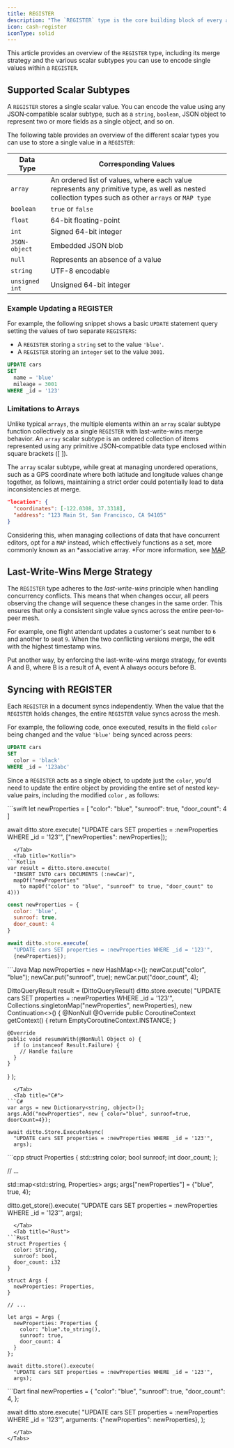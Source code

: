 ```yaml
---
title: REGISTER
description: "The `REGISTER` type is the core building block of every app built on Ditto."
icon: cash-register
iconType: solid
---
```

This article provides an overview of the `REGISTER` type, including its merge strategy and the various scalar subtypes you can use to encode single values within a `REGISTER`.

## Supported Scalar Subtypes

A `REGISTER` stores a single scalar value. You can encode the value using any JSON‑compatible scalar subtype, such as a `string`, `boolean`, JSON object to represent two or more fields as a single object, and so on.

The following table provides an overview of the different scalar types you can use to store a single value in a `REGISTER`:

| **Data Type**  | **Corresponding Values**                                                                                                                           |
| -------------- | -------------------------------------------------------------------------------------------------------------------------------------------------- |
| `array`        | An ordered list of values, where each value represents any primitive type, as well as nested collection types such as other `arrays` or `MAP type` |
| `boolean`      | `true` or `false`                                                                                                                                  |
| `float`        | 64-bit floating-point                                                                                                                              |
| `int`          | Signed 64-bit integer                                                                                                                              |
| `JSON-object`  | Embedded JSON blob                                                                                                                                 |
| `null`         | Represents an absence of a value                                                                                                                   |
| `string`       | UTF-8 encodable                                                                                                                                    |
| `unsigned int` | Unsigned 64-bit integer                                                                                                                            |

### Example Updating a REGISTER

For example, the following snippet shows a basic `UPDATE` statement query setting the values of two separate `REGISTERS`:

- A `REGISTER` storing a `string` set to the value `'blue'`.
- A `REGISTER` storing an `integer` set to the value `3001`.

```sql DQL
UPDATE cars
SET
  name = 'blue'
  mileage = 3001
WHERE _id = '123'
```

### Limitations to Arrays

Unlike typical `arrays`, the multiple elements within an `array` scalar subtype function collectively as a single `REGISTER` with last-write-wins merge behavior. An `array` scalar subtype is an ordered collection of items represented using any primitive JSON‑compatible data type enclosed within square brackets (\[ ]). 

The `array` scalar subtype, while great at managing unordered operations, such as a GPS coordinate where both latitude and longitude values change together, as follows, maintaining a strict order could potentially lead to data inconsistencies at merge.

```json JSON
"location": {
  "coordinates": [-122.0308, 37.3318],
  "address": "123 Main St, San Francisco, CA 94105"
}
```

Considering this, when managing collections of data that have concurrent editors, opt for a `MAP` instead, which effectively functions as a set, more commonly known as an *associative array. *For more information, see [MAP](/data-types/map).

## Last-Write-Wins Merge Strategy

The `REGISTER` type adheres to the *last-write-wins* principle when handling concurrency conflicts. This means that when changes occur, all peers observing the change will sequence these changes in the same order. This ensures that only a consistent single value syncs across the entire peer-to-peer mesh.

For example, one flight attendant updates a customer's seat number to `6` and another to seat `9`. When the two conflicting versions merge, the edit with the highest timestamp wins.

Put another way, by enforcing the last-write-wins merge strategy, for events A and B, where B is a result of A, event A always occurs before B.

## Syncing with REGISTER

Each `REGISTER` in a document syncs independently. When the value that the `REGISTER` holds changes, the entire `REGISTER` value syncs across the mesh.

For example, the following code, once executed, results in the field `color` being changed and the value `'blue'` being synced across peers:

```sql DQL
UPDATE cars
SET
  color = 'black'
WHERE _id = '123abc'
```

Since a `REGISTER` acts as a single object, to update just the `color`, you'd need to update the entire object by providing the entire set of nested key-value pairs, including the modified `color` , as follows:

<Tabs>
  <Tab title="Swift">
```swift
let newProperties = [
  "color": "blue",
  "sunroof": true,
  "door_count": 4
]

await ditto.store.execute(
  "UPDATE cars SET properties = :newProperties WHERE _id = '123'",
  ["newProperties": newProperties]);
```
  </Tab>
  <Tab title="Kotlin">
```Kotlin
var result = ditto.store.execute(
  "INSERT INTO cars DOCUMENTS (:newCar)",
  mapOf("newProperties"
    to mapOf("color" to "blue", "sunroof" to true, "door_count" to 4)))
```

```javascript JS
const newProperties = {
  color: 'blue',
  sunroof: true,
  door_count: 4
}

await ditto.store.execute(
  "UPDATE cars SET properties = :newProperties WHERE _id = '123'",
  {newProperties});
```
  </Tab>
  <Tab title="Java">
```Java
Map<String, String> newProperties = new HashMap<>();
newCar.put("color", "blue");
newCar.put("sunroof", true);
newCar.put("door_count", 4);

DittoQueryResult result = (DittoQueryResult) ditto.store.execute(
  "UPDATE cars SET properties = :newProperties WHERE _id = '123'",
  Collections.singletonMap("newProperties", newProperties),
  new Continuation<>() {
    @NonNull
    @Override
    public CoroutineContext getContext() {
      return EmptyCoroutineContext.INSTANCE;
    }

    @Override
    public void resumeWith(@NonNull Object o) {
      if (o instanceof Result.Failure) {
        // Handle failure
      }
    }
  }
);
```
  </Tab>
  <Tab title="C#">
```C#
var args = new Dictionary<string, object>();
args.Add("newProperties", new { color="blue", sunroof=true, doorCount=4});

await ditto.Store.ExecuteAsync(
  "UPDATE cars SET properties = :newProperties WHERE _id = '123'",
  args);
```
  </Tab>
  <Tab title="C++">
```cpp
struct Properties {
  std::string color;
  bool sunroof;
  int door_count;
};

// ...

std::map<std::string, Properties> args;
args["newProperties"] = {"blue", true, 4};

ditto.get_store().execute(
  "UPDATE cars SET properties = :newProperties WHERE _id = '123'",
  args);
```
  </Tab>
  <Tab title="Rust">
```Rust
struct Properties {
  color: String,
  sunroof: bool,
  door_count: i32
}

struct Args {
  newProperties: Properties,
}

// ...

let args = Args {
  newProperties: Properties {
    color: "blue".to_string(),
    sunroof: true,
    door_count: 4
  }
};

await ditto.store().execute(
  "UPDATE cars SET properties = :newProperties WHERE _id = '123'",
  args);
```
  </Tab>
  <Tab title="Dart">
```Dart
final newProperties = {
  "color": "blue",
  "sunroof": true,
  "door_count": 4,
};

await ditto.store.execute(
  "UPDATE cars SET properties = :newProperties WHERE _id = '123'",
  arguments: {"newProperties": newProperties},
);
```
  </Tab>
</Tabs>


